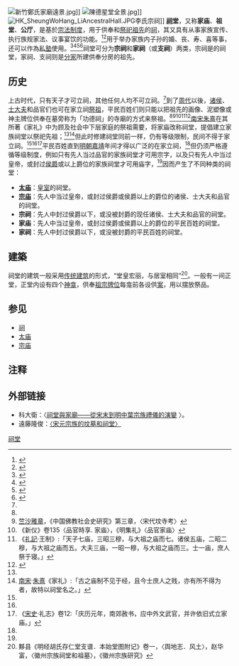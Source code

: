 {{Otheruses|祠|subject=供奉和祭祀祖先的建築物|other=其他稱為祠堂的建築物}}
[[File:新竹鄭氏家廟遠景.jpg|thumb]]]]
[[File:陳德星堂全景.jpg|thumb]]]] 
[[File:HK_SheungWoHang_LiAncestralHall.JPG|thumb]]李氏宗祠]]
'''[[祠|祠]]堂'''，又称'''家庙'''、'''祖堂'''、'''公厅'''，是基於[[宗法制度|宗法制度]]，用于供奉和[[祠祭|祭祀祖先]]的[[祠|祠]]，其又具有从事家族宣传、执行族规家法、议事宴饮的功能。<ref>{{cite web|title=祠堂的发展|url=http://web.ptes.tp.edu.tw/ptc/%E7%A5%A0%E5%A0%82%E7%9A%84%E7%99%BC%E5%B1%95.htm|work=陈氏祠堂|accessdate=2015-03-06|archive-date=2017-01-05|archive-url=https://web.archive.org/web/20170105052319/http://web.ptes.tp.edu.tw/ptc/%E7%A5%A0%E5%A0%82%E7%9A%84%E7%99%BC%E5%B1%95.htm|dead-url=no}}</ref><ref>{{cite web|title=祠堂的功能与意义|url=http://www.gses.ylc.edu.tw/~history/ch2/2-1-8.htm|work=西螺——阮的故乡|accessdate=2015-03-06|archive-url=https://web.archive.org/web/20150402183020/http://www.gses.ylc.edu.tw/~history/ch2/2-1-8.htm|archive-date=2015-04-02|dead-url=yes}}</ref>用于举办家族内子孙的婚、丧、寿、喜等事，还可以作為[[私塾|私塾]]使用。<ref name=":0">{{Cite news|url=http://www.zhongzhouzx.com/zzzx/jiaoyu/2015/03/195.html|title=湖南衡南县茶市镇咸益小学——百年小学路在何方？|last=贺|first=正坚|date=2015年3月10日|work=中州在线|accessdate=|archive-url=https://web.archive.org/web/20170312194057/http://www.zhongzhouzx.com/zzzx/jiaoyu/2015/03/195.html|archive-date=2017年3月12日|dead-url=yes}}</ref><ref name=sitang>{{cite web | url=https://www.hrzupu.com/news/zuixindongtai/765.html | title=宗祠和家庙的区别关系 | language=Zh-hans | accessdate=2019年12月29日 | archive-date=2021年4月13日 | archive-url=https://web.archive.org/web/20210413215359/https://www.hrzupu.com/news/zuixindongtai/765.html | dead-url=no }}</ref><ref name=sitang1>{{cite web | url=http://kuaibao.qq.com/s/20180621B0794W00?refer=spider | title=朱熹家族礼仪思想与客家祠堂的兴盛 | language=Zh-hans | accessdate=2018年6月21日 | archive-date=2019年12月30日 | archive-url=https://web.archive.org/web/20191230004816/http://kuaibao.qq.com/s/20180621B0794W00%3Frefer%3Dspider | dead-url=no }}</ref><ref name=sitang2>{{cite web | url=http://www.naic.org.cn/html/2018/gjwh_0814/46742.html | title=古建筑中祠堂蕴涵的文化 | language=Zh-hans | accessdate=2018年8月14日 | archive-date=2020年8月18日 | archive-url=https://web.archive.org/web/20200818030639/http://www.naic.org.cn/html/2018/gjwh_0814/46742.html | dead-url=no }}</ref>祠堂可分为'''宗祠'''和'''家祠'''（或'''支祠'''）两类，宗祠是{{link-ja|大宗|宗家}}的祠堂，家祠、支祠则是[[分家|分家]]所建供奉分房的祖先。

==历史==
上古时代，只有天子才可立祠，其他任何人均不可立祠。<ref name=sitang/>到了[[周代|周代]]以後，[[诸侯|诸侯]]、[[士大夫|士大夫]]和品官们也可在家立祠[[祭祖|祭祖]]，平民百姓们则只能以把祖先的画像、泥塑像或神主牌位供奉在墓旁称为「功德祠」的寺廟的方式来祭祖。<ref name=sitang/><ref>[[竺沙雅章|竺沙雅章]]，《中国佛教社会史研究》第三章，〈宋代坟寺考〉</ref><ref>《新仪》卷135〈品官時享. 家庙〉，《明集礼》〈品官家庙〉</ref><ref name=liji>《[[礼記|礼記]]·王制》:「天子七庙，三昭三穆，与大祖之庙而七。诸侯五庙，二昭二穆，与大祖之庙而五。大夫三庙，一昭一穆，与大祖之庙而三。士一庙，庶人祭于寝。」</ref><ref name=wwdoa>{{cite web|title=祠堂与祠堂文化|url=http://www.wwdoa.com/2013/0124/7595.html|work=祠堂博览|publisher=世界王氏网转载|language=Zh-hans|date=2013-01-24|access-date=2017-03-27|archive-date=2020-08-18|archive-url=https://web.archive.org/web/20200818030639/http://www.wwdoa.com/2013/0124/7595.html|dead-url=no}}</ref>[[南宋|南宋]][[朱熹|朱熹]]在其所著《家礼》中为顾及社会中下层家庭的祭祖需要，将家庙改称祠堂，提倡建立家族祠堂以祭祀先祖；<ref name=sitang1/><ref name=sitang0>[[南宋|南宋]]·[[朱熹|朱熹]]《家礼》:「古之庙制不见于经，且今士庶人之贱，亦有所不得为者，故特以祠堂名之。」</ref>但此时修建祠堂同前一样，仍有等级限制，民间不得于家立祠。<ref name=sitang/><ref name=sitang1/><ref name=sitang3>《[[宋史|宋史]]·礼志》卷12:「庆历元年，南郊赦书，应中外文武官，并许依旧式立家庙。」</ref>平民百姓直到[[明朝|明朝]][[嘉靖|嘉靖]]年间才得以广泛的在家立祠，<ref name=sitang2/>但仍须严格遵循等级制度，例如只有先人当过品官的家族祠堂才可用宗字，以及只有先人中当过皇帝，或封过[[侯爵|侯爵]]或以上爵位的家族祠堂才可用庙字，<ref name=sitang2/>因而产生了不同种类的祠堂：
*'''[[太庙|太庙]]'''：[[皇室|皇室]]的祠堂。
*'''[[宗庙|宗庙]]'''：先人中当过皇帝，或封过侯爵或侯爵以上的爵位的诸侯、士大夫和品官的祠堂。
*'''宗祠'''：先人中封过侯爵以下，或没被封爵的现任诸侯、士大夫和品官的祠堂。
*'''家庙'''：先人中当过皇帝，或封过侯爵或侯爵以上的爵位的平民百姓的祠堂。
*'''家祠'''：先人中封过侯爵以下，或没被封爵的平民百姓的祠堂。

==建築==
祠堂的建筑一般采用[[传统建筑|传统建筑]]的形式，“堂皇宏丽，与居室相同”<ref>黟县《明经胡氏存仁堂支谱．本始堂图附记》卷一，〈舆地志．风土〉，赵华富，〈徽州宗族祠堂和祖墓〉，《徽州宗族研究》</ref>。一般有一间正堂，正堂内设有四个[[神龛|神龛]]，供奉[[祖宗牌位|祖宗牌位]]每龛前各设供[[案|案]]，用以摆放祭品。

==参见==
*[[祠|祠]]
*[[太庙|太庙]]
*[[宗庙|宗庙]]

==注释==
{{reflist|2}}

==外部链接==
*科大衛：〈[http://nansha.schina.ust.hk/Article_DB/sites/default/files/pubs/Jour-01.2.A01.pdf 祠堂與家廟——從宋末到明中葉宗族禮儀的演變] {{Wayback|url=http://nansha.schina.ust.hk/Article_DB/sites/default/files/pubs/Jour-01.2.A01.pdf |date=20210413215413 }}〉。
*遠藤隆俊：[http://www.sinoss.net/qikan/uploadfile/2010/1130/8989.pdf 〈宋元宗族的坟墓和祠堂〉] {{Wayback|url=http://www.sinoss.net/qikan/uploadfile/2010/1130/8989.pdf |date=20150924102143 }}
{{commons category|Ancestral halls}}

[[Category:祠堂|]]